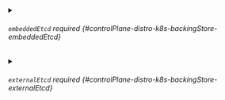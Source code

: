 


<details className="config-field" data-expandable="true">
<summary>

###### `embeddedEtcd` <span className="config-field-required" data-required="false">required</span> <span className="config-field-type"></span> <span className="config-field-default"></span> <span className="config-field-enum"></span> {#controlPlane-distro-k8s-backingStore-embeddedEtcd}



</summary>

<PartialEmbeddedetcdreference />


</details>



<details className="config-field" data-expandable="true">
<summary>

###### `externalEtcd` <span className="config-field-required" data-required="false">required</span> <span className="config-field-type"></span> <span className="config-field-default"></span> <span className="config-field-enum"></span> {#controlPlane-distro-k8s-backingStore-externalEtcd}



</summary>

<PartialExternaletcdreference />


</details>
